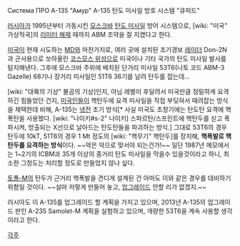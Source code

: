 Система ПРО А-135 "Амур"
A-135 탄도 미사일 방호 시스템 "큐피드"

[[러시아]]가 1995년부터 가동시킨 [[모스크바]] [[탄도 미사일]] 방어 시스템으로, [wiki: "미국" 가상적국]의 [[리미터 해제]] 때까지 ABM 조약을 잘 지켰다고 한다.

[[미국]]이 현재 시도하는 [[MD]]와 마찬가지로, 여러 곳에 설치된 조기경보 [[레이더]] Don-2N과 군사용으로 쏘아올린 [[코스모스 위성]]으로 미국이나 기타 국가의 탄도 미사일 발사를 탐지해낸다. 그후에 모스크바 주위에 배치된 단거리 미사일 53T6(나토 코드 ABM-3 Gazelle) 68기나 장거리 미사일인 51T6 36기를 날려 탄두를 잡는데...

[wiki: "대륙의 기상" 불곰의 기상]인지, 아님 레벨이 후달려서 미국만큼 정밀하게 요격하긴 힘들었던 건지, [[미국인]]들이 핵탄두에 요격 미사일을 직접 부딪혀서 때려잡는 방식을 채택한데 비해, A-135는 [[냉전]] 초기 방식[* 사실 미국도 초창기에는 탄도탄 요격에 핵폭탄을 사용했다. [wiki: "나이키#s-2" 나이키] 스파르탄/스프린트에 핵탄두를 싣고 폭파시켜, 방출되는 X선으로 날아드는 탄도탄들을 파괴하는 방식.] 그대로 53T6의 경우 탄두에 10kT, 51T6의 경우 1 Mt 정도의 [wiki: "핵무기" 핵탄두]를 장치해, '''핵폭발로 핵탄두를 요격하는 방식'''이다. ~~악은 악으로 맞서야 되는건가!~~ 일단 1987년 메모에서는 1~2기의 ICBM과 35개 이상의 중거리 탄도 미사일을 막을수 있을것이라고 하니, 최소한 그정도는 처리할 정도로 만들었지 않나 싶다.

[[토폴-M]]의 탄두가 근거리 핵폭발을 견디게 설계된 건 아마도 이와 같은 경우를 대비하기 위함일 것이다. ~~설마 저렇게 만들어 놓고, [[업그레이드]] 안할 리가 없겠지.~~

러시아도 이 A-135를 업그레이드 할 계획을 가지고 있으며, 2013년 A-135의 업그레이드 판인 A-235 Samolet-M 계획을 실험하고 있으며, 개량한 53T6을 계속 사용할 생각이라고 한다.

[[각주]]
